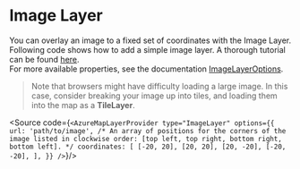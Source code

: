 
<Meta of={ImageLayerStories} />

# Image Layer

You can overlay an image to a fixed set of coordinates with the Image Layer.<br/>
Following code shows how to add a simple image layer. A thorough tutorial can be found [here](https://learn.microsoft.com/en-us/azure/azure-maps/map-add-image-layer).<br/>
For more available properties, see the documentation [ImageLayerOptions](https://learn.microsoft.com/en-us/javascript/api/azure-maps-control/atlas.imagelayeroptions?view=azure-maps-typescript-latest).

> Note that browsers might have difficulty loading a large image. In this case, consider breaking your image up into tiles, and loading them into the map as a **TileLayer**.

<ImageLayer/>

<Source code={`
<AzureMapLayerProvider
    type="ImageLayer"
    options={{
        url: 'path/to/image',
        /* An array of positions for the corners of the image listed in clockwise order:
         [top left, top right, bottom right, bottom left]. */
        coordinates: [
            [-20, 20],
            [20, 20],
            [20, -20],
            [-20, -20],
        ],
    }}
/>
`}/>